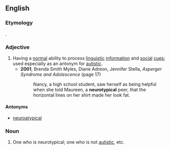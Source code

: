 ==English==
{{wikipedia}}

===Etymology===
{{prefix|neuro|typical}}.

===Adjective===
{{en-adj}}

# Having a [[normal]] {{gloss|usual, ordinary}} ability to process [[linguistic]] [[information]] and [[social]] [[cue]]s; used especially as an antonym for [[autistic]].
#* '''2001''', Brenda Smith Myles, Diane Adreon, Jennifer Stella, ''Asperger Syndrome and Adolescence'' (page 17)
#*: Nancy, a high school student, saw herself as being helpful when she told Maureen, a '''neurotypical''' peer, that the horizontal lines on her shirt made her look fat.

====Antonyms====
* [[neuroatypical]]

===Noun===
{{en-noun}}

# One who is neurotypical; one who is not [[autistic]], etc.